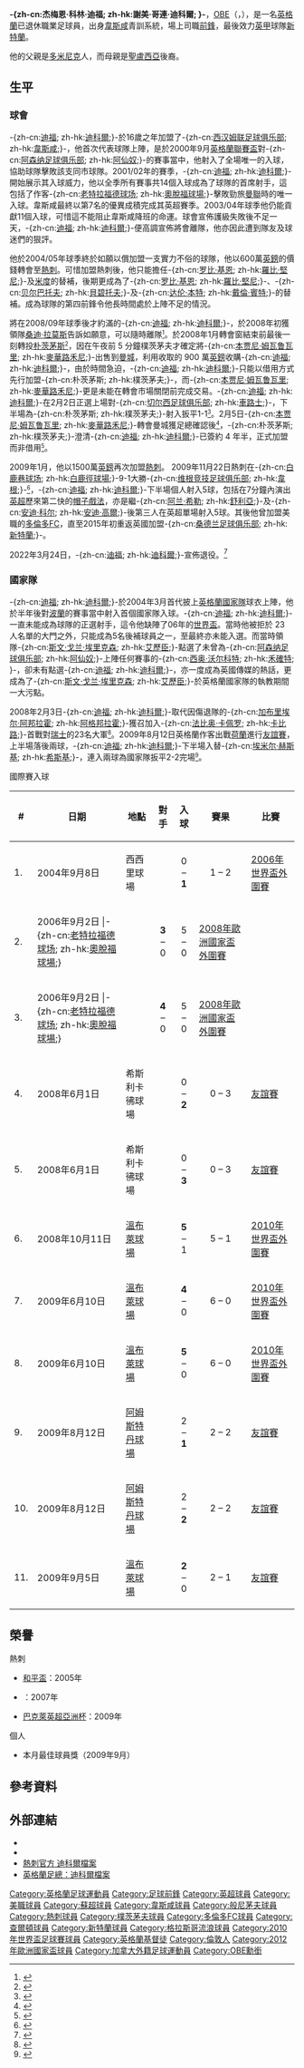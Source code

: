 {{noteTA
|G1=足球|G2=英超|G3=uefa
|T=zh-hans:杰梅恩·迪福;zh-hk:謝美·迪科爾;zh-tw:杰梅恩·迪福;
|1=zh-hans:迪福;zh-hk:迪科爾;zh-tw:迪福;
|2=zh-hans:杰梅恩·迪福;zh-hk:謝美·迪科爾;zh-tw:杰梅恩·迪福;
|3=zh-hans:科林;zh-hk:哥連;zh-tw:科林;
|4=zh-hans:本賈尼·姆瓦魯瓦里;zh-hk:馬華路禾尼;zh-tw:姆瓦魯瓦里;
|5=zh-hans:阿格邦拉霍;zh-hk:艾邦拉荷;zh-tw:阿格邦拉霍;
|6=zh-hans:罗比·基恩;zh-hk:羅比·堅尼;zh-tw:羅比·基恩;
|7=zh-hans:贝尔巴托夫;zh-hk:貝碧托夫;zh-tw:貝爾巴托夫;
|8=zh-hans:达伦·本特;zh-hk:戴倫·賓特;zh-tw:達倫·本特;
|9=zh-hans:胡安德·拉莫斯;zh-hk:桑迪·拉莫斯;zh-tw:胡安德·拉莫斯;
}}
{{Infobox football biography
| name                = 杰梅恩·迪福<br />''Jermain Defoe''<br>[[英帝國官佐勳章|OBE]]
| image               = Jermain-Defoe.jpg
| fullname            = Jermain Colin Defoe<ref>{{cite web |url=https://www.premierleague.com/news/612828 |title=Updated squads for 2017/18 Premier League confirmed |publisher=Premier League |date=2 February 2018 |accessdate=9 February 2018 |archive-date=2020-05-13 |archive-url=https://web.archive.org/web/20200513203133/https://www.premierleague.com/news/612828 |dead-url=no }}</ref>
| birth_date          = {{birth date and age|1982|10|7|df=y}}<ref name=Hugman1011>{{cite book |editor-first=Barry J. |editor-last=Hugman |title=The PFA Footballers' Who's Who 2010–11 |year=2010 |publisher=Mainstream Publishing |location=Edinburgh |isbn=978-1-84596-601-0 |page=112}}</ref>
| birth_place         = 英格蘭[[贝克顿|贝克顿]]
| height              = {{convert|1.71|m|order=flip}}<ref>{{cite web |url=https://www.afcb.co.uk/teams/first-team/jermain-defoe |title=Jermain Defoe |publisher=AFC Bournemouth |accessdate=28 September 2018 |archive-date=2020-03-01 |archive-url=https://web.archive.org/web/20200301131737/https://www.afcb.co.uk/teams/first-team/jermain-defoe/ |dead-url=no }}</ref>
|            position = [[前鋒_(足球)|前鋒]]
|         currentclub = 
|          clubnumber = 
| youthyears1         =                 |youthclubs1 = [[Senrab_F.C.|Senrab F.C.]]
| youthyears2         = 1997–1999      |youthclubs2 = [[查尔顿竞技足球俱乐部|查爾頓]]
| youthyears3         = 1999            |youthclubs3 = [[西汉姆联足球俱乐部|韋斯咸]]
| years1              = 1999–2004 |clubs1 = [[西汉姆联足球俱乐部|韋斯咸]]     |caps1 = 93  |goals1 = 29
| years2              = 2000–2001 |clubs2 = → [[伯恩茅斯足球俱乐部|-{zh-hant:般尼茅夫; zh-cn:伯恩茅斯;}-]]  |caps2 = 29  |goals2 = 18
| years3              = 2004–2008 |clubs3 = [[托特纳姆足球俱乐部|熱刺]] |caps3 = 139 |goals3 = 43
| years4              = 2008       |clubs4 = → [[朴茨茅斯足球俱乐部|樸茨茅夫]]      |caps4 = 1   |goals4 = 1
| years5              = 2008–2009 |clubs5 = [[朴茨茅斯足球俱乐部|樸茨茅夫]]               |caps5 = 30  |goals5 = 14
| years6              = 2009–2014 |clubs6 = [[托特纳姆足球俱乐部|熱刺]] |caps6 = 135 |goals6 = 47
| years7              = 2014–2015 |clubs7 = [[多倫多足球俱樂部|多倫多FC]] |caps7 = 19 |goals7 = 11
| years8              = 2014       |clubs8 = → [[托特纳姆足球俱乐部|熱刺]] |caps8 = 2 |goals8 = 1
| years9              = 2015–2017  |clubs9 = [[桑德蘭足球俱樂部|新特蘭]] |caps9 = 87 |goals9 = 34
| years10              = 2017–2020 |clubs10 = [[般尼茅夫足球會|般尼茅夫]] |caps10 = 28 |goals10 = 4
| years11              = 2019–2020 |clubs11 = → [[流浪者足球俱樂部|流浪者]] |caps11 = 37 |goals11 = 21
| years12              = 2020–2022   |clubs12 = [[流浪者足球俱樂部|流浪者]] |caps12 = 17 |goals12 = 4
| years13              = 2022 |clubs13 = [[桑德蘭足球俱樂部|新特蘭]] |caps13 = 7 |goals13 = 0
| nationalyears1      =              |nationalteam1 = [[英格蘭16歲以下足球代表隊|英格蘭U16]] |nationalcaps1 = 8  |nationalgoals1 = 0
| nationalyears2      = 2000–2001   |nationalteam2 = [[英格蘭18歲以下足球代表隊|英格蘭U18]] |nationalcaps2 = 7  |nationalgoals2 = 0
| nationalyears3      = 2001–2003   |nationalteam3 = [[英格蘭21歲以下足球代表隊|英格蘭U21]] |nationalcaps3 = 23 |nationalgoals3 = 7
| nationalyears4      = 2004–2017 |nationalteam4 = [[英格蘭足球代表隊|英格蘭]]            |nationalcaps4 = 57 |nationalgoals4 = 20
| club-update         = 2022年3月24日
| nationalteam-update = 2017年6月10日
}}

'''-{zh-cn:杰梅恩·科林·迪福; zh-hk:謝美·哥連·迪科爾; }-'''，[[英帝國官佐勳章|OBE]]（{{lang-en|'''Jermain Colin Defoe'''}}，{{bd|1982年|10月7日|||catidx=Defoe, Jermain}}），是一名[[英格蘭|英格蘭]]已退休職業足球員，出身[[西汉姆联足球俱乐部|韋斯咸]]青訓系統，場上司職[[前鋒_(足球)|前鋒]]，最後效力[[英甲|英甲]]球隊[[桑德蘭足球俱樂部|新特蘭]]。

他的父親是[[多米尼克|多米尼克]]人，而母親是[[圣卢西亚|聖盧西亞]]後裔。

== 生平 ==
=== 球會 ===
-{zh-cn:[[迪福|迪福]]; zh-hk:[[迪科爾|迪科爾]];}-於16歲之年加盟了-{zh-cn:[[西汉姆联足球俱乐部|西汉姆联足球俱乐部]]; zh-hk:[[韋斯咸|韋斯咸]];}-，他首次代表球隊上陣，是於2000年9月[[英格蘭聯賽盃|英格蘭聯賽盃]]對-{zh-cn:[[阿森纳足球俱乐部|阿森纳足球俱乐部]]; zh-hk:[[阿仙奴|阿仙奴]];}-的賽事當中，他射入了全場唯一的入球，協助球隊擊敗該支同市球隊。2001/02年的賽季，-{zh-cn:[[迪福|迪福]]; zh-hk:[[迪科爾|迪科爾]];}-開始展示其入球威力，他以全季所有賽事共14個入球成為了球隊的首席射手，這包括了作客-{zh-cn:[[老特拉福德球场|老特拉福德球场]]; zh-hk:[[奧脫福球場|奧脫福球場]];}-擊敗勁旅[[曼聯|曼聯]]時的唯一入球。韋斯咸最終以第7名的優異成積完成其英超賽季。2003/04年球季他仍能貢獻11個入球，可惜這不能阻止韋斯咸降班的命運。球會宣佈護級失敗後不足一天，-{zh-cn:[[迪福|迪福]]; zh-hk:[[迪科爾|迪科爾]];}-便高調宣佈將會離隊，他亦因此遭到隊友及球迷們的狠評。

他於2004/05年球季終於如願以償加盟一支實力不俗的球隊，他以600萬[[英鎊|英鎊]]的價錢轉會至[[熱刺|熱刺]]。可惜加盟熱刺後，他只能擔任-{zh-cn:[[罗比·基恩|罗比·基恩]]; zh-hk:[[羅比·堅尼|羅比·堅尼]];}-及[[米度|米度]]的替補，後期更成為了-{zh-cn:[[罗比·基恩|罗比·基恩]]; zh-hk:[[羅比·堅尼|羅比·堅尼]];}-、-{zh-cn:[[贝尔巴托夫|贝尔巴托夫]]; zh-hk:[[貝碧托夫|貝碧托夫]];}-及-{zh-cn:[[达伦·本特|达伦·本特]]; zh-hk:[[戴倫·賓特|戴倫·賓特]];}-的替補。成為球隊的第四前鋒令他長時間處於上陣不足的情況。

將在2008/09年球季後才約滿的-{zh-cn:[[迪福|迪福]]; zh-hk:[[迪科爾|迪科爾]];}-，於2008年初獲領隊[[桑迪·拉莫斯|桑迪·拉莫斯]]告訴如願意，可以隨時離隊<small><ref>{{Cite web |url=http://news.bbc.co.uk/sport2/hi/football/teams/t/tottenham_hotspur/7176324.stm |title=Defoe told he can leave Tottenham |access-date=2008-01-08 |archive-date=2019-06-10 |archive-url=https://web.archive.org/web/20190610054413/http://news.bbc.co.uk/sport2/hi/football/teams/t/tottenham_hotspur/7176324.stm |dead-url=no }}</ref></small>。於2008年1月轉會窗結束前最後一刻轉投[[朴茨茅斯足球俱乐部|朴茨茅斯]]<small><ref>{{Cite web |url=http://news.bbc.co.uk/sport2/hi/football/teams/p/portsmouth/7220599.stm |title=Portsmouth clinch Defoe signing |access-date=2008-02-01 |archive-date=2020-11-09 |archive-url=https://web.archive.org/web/20201109031620/http://news.bbc.co.uk/sport2/hi/football/teams/p/portsmouth/7220599.stm |dead-url=no }}</ref></small>，因在午夜前 5 分鐘樸茨茅夫才確定將-{zh-cn:[[本贾尼·姆瓦鲁瓦里|本贾尼·姆瓦鲁瓦里]]; zh-hk:[[本賈尼·姆瓦魯瓦里|麥華路禾尼]];}-出售到[[曼城足球俱乐部|曼城]]，利用收取的 900 萬[[英鎊|英鎊]]收購-{zh-cn:[[迪福|迪福]]; zh-hk:[[迪科爾|迪科爾]];}-，由於時間急迫，-{zh-cn:[[迪福|迪福]]; zh-hk:[[迪科爾|迪科爾]];}-只能以借用方式先行加盟-{zh-cn:朴茨茅斯; zh-hk:樸茨茅夫;}-，而-{zh-cn:[[本贾尼·姆瓦鲁瓦里|本贾尼·姆瓦鲁瓦里]]; zh-hk:[[本賈尼·姆瓦魯瓦里|麥華路禾尼]];}-更是未能在轉會市場關閉前完成交易。-{zh-cn:[[迪福|迪福]]; zh-hk:[[迪科爾|迪科爾]];}-在2月2日正選上場對-{zh-cn:[[切尔西足球俱乐部|切尔西足球俱乐部]]; zh-hk:[[車路士|車路士]];}-，下半場為-{zh-cn:朴茨茅斯; zh-hk:樸茨茅夫;}-射入扳平1-1<small><ref>{{Cite web |url=http://news.bbc.co.uk/sport2/hi/football/eng_prem/7210607.stm |title=Portsmouth 1-1 Chelsea |access-date=2008-02-04 |archive-date=2020-11-20 |archive-url=https://web.archive.org/web/20201120033441/http://news.bbc.co.uk/sport2/hi/football/eng_prem/7210607.stm |dead-url=no }}</ref></small>。2月5日-{zh-cn:[[本贾尼·姆瓦鲁瓦里|本贾尼·姆瓦鲁瓦里]]; zh-hk:[[本賈尼·姆瓦魯瓦里|麥華路禾尼]];}-轉會曼城獲足總確認後<small><ref>{{Cite web |url=http://news.bbc.co.uk/sport2/hi/football/teams/p/portsmouth/7221987.stm |title=Benjani completes Man City move |access-date=2008-02-04 |archive-date=2021-03-10 |archive-url=https://web.archive.org/web/20210310154447/http://news.bbc.co.uk/sport2/hi/football/teams/p/portsmouth/7221987.stm |dead-url=no }}</ref></small>，-{zh-cn:朴茨茅斯; zh-hk:樸茨茅夫;}-澄清-{zh-cn:[[迪福|迪福]]; zh-hk:[[迪科爾|迪科爾]];}-已簽約 4 年半，正式加盟而非借用<small><ref>{{Cite web |url=http://news.bbc.co.uk/sport2/hi/football/teams/p/portsmouth/7225061.stm |title=Defoe deal permanent, say Pompey |access-date=2008-02-04 |archive-date=2020-06-07 |archive-url=https://web.archive.org/web/20200607153808/http://news.bbc.co.uk/sport2/hi/football/teams/p/portsmouth/7225061.stm |dead-url=no }}</ref></small>。

2009年1月，他以1500萬[[英鎊|英鎊]]再次加盟[[熱刺|熱刺]]。
2009年11月22日熱刺在-{zh-cn:[[白鹿巷球场|白鹿巷球场]]; zh-hk:[[白鹿徑球場|白鹿徑球場]];}-9-1大勝-{zh-cn:[[威根竞技足球俱乐部|维根竞技足球俱乐部]]; zh-hk:[[威根竞技足球俱乐部|韋根]];}-<small><ref>{{cite news |language=en |url=http://news.bbc.co.uk/sport2/hi/football/eng_prem/8365091.stm |title=Tottenham 9-1 Wigan |publisher=[[BBC|BBC]] Sport |date=2009-11-22 |accessdate=2009-11-23 |archive-date=2009-11-23 |archive-url=https://web.archive.org/web/20091123051759/http://news.bbc.co.uk/sport2/hi/football/eng_prem/8365091.stm |dead-url=no }}</ref></small>，-{zh-cn:[[迪福|迪福]]; zh-hk:[[迪科爾|迪科爾]];}-下半場個人射入5球，包括在7分鐘內演出[[英超|英超]]歷來第二快的[[帽子戲法|帽子戲法]]，亦是繼-{zh-cn:[[阿兰·希勒|阿兰·希勒]]; zh-hk:[[舒利亞|舒利亞]];}-及-{zh-cn:[[安迪·科尔|安迪·科尔]]; zh-hk:[[安迪·高爾|安迪·高爾]];}-後第三人在英超單場射入5球。其後他曾加盟美職的[[多倫多足球俱樂部|多倫多FC]]，直至2015年初重返英國加盟-{zh-cn:[[桑德兰足球俱乐部|桑德兰足球俱乐部]]; zh-hk:[[桑德蘭足球俱樂部|新特蘭]];}-。

2022年3月24日，-{zh-cn:[[迪福|迪福]]; zh-hk:[[迪科爾|迪科爾]];}-宣佈退役。<ref>{{cite news |language=en |url=https://www.bbc.com/sport/football/60860430 |title=Jermain Defoe: Sunderland's ex-England, Tottenham & West Ham striker retires |publisher=[[BBC|BBC]] Sport |date=2022-03-24 |accessdate=2022-03-24 |dead-url=no }}</ref>

=== 國家隊 ===
-{zh-cn:[[迪福|迪福]]; zh-hk:[[迪科爾|迪科爾]];}-於2004年3月首代披上[[英格蘭國家隊|英格蘭國家隊]]球衣上陣，他於半年後對[[波蘭國家足球隊|波蘭]]的賽事當中射入首個國家隊入球。-{zh-cn:[[迪福|迪福]]; zh-hk:[[迪科爾|迪科爾]];}-一直未能成為球隊的正選射手，這令他缺陣了06年的[[世界盃|世界盃]]。當時他被拒於 23 人名單的大門之外，只能成為5名後補球員之一，至最終亦未能入選。而當時領隊-{zh-cn:[[埃里克森|斯文·戈兰·埃里克森]]; zh-hk:[[艾歷臣|艾歷臣]];}-點選了未曾為-{zh-cn:[[阿森纳足球俱乐部|阿森纳足球俱乐部]]; zh-hk:[[阿仙奴|阿仙奴]];}-上陣任何賽事的-{zh-cn:[[西奥·沃尔科特|西奥·沃尔科特]]; zh-hk:[[禾確特|禾確特]]; }-，卻未有點選-{zh-cn:[[迪福|迪福]]; zh-hk:[[迪科爾|迪科爾]];}-，亦一度成為英國傳媒的熱話，更成為了-{zh-cn:[[埃里克森|斯文·戈兰·埃里克森]]; zh-hk:[[艾歷臣|艾歷臣]];}-於英格蘭國家隊的執教期間一大污點。

2008年2月3日-{zh-cn:[[迪福|迪福]]; zh-hk:[[迪科爾|迪科爾]];}-取代因傷退隊的-{zh-cn:[[加布里埃尔·阿邦拉霍|加布里埃尔·阿邦拉霍]]; zh-hk:[[加布里埃尔·阿格邦拉霍|阿格邦拉霍]];}-獲召加入-{zh-cn:[[法比奥·卡佩罗|法比奥·卡佩罗]]; zh-hk:[[卡比路|卡比路]];}-首戰對[[瑞士國家足球隊|瑞士]]的23名大軍<small><ref>{{Cite web |url=http://news.bbc.co.uk/sport2/hi/football/internationals/7225317.stm |title=Defoe called up to England squad |access-date=2008-02-04 |archive-date=2008-02-06 |archive-url=https://web.archive.org/web/20080206145135/http://news.bbc.co.uk/sport2/hi/football/internationals/7225317.stm |dead-url=no }}</ref></small>。2009年8月12日英格蘭作客出戰[[荷蘭國家足球隊|荷蘭]]進行[[友誼賽|友誼賽]]，上半場落後兩球，-{zh-cn:[[迪福|迪福]]; zh-hk:[[迪科爾|迪科爾]];}-下半場入替-{zh-cn:[[埃米尔·赫斯基|埃米尔·赫斯基]]; zh-hk:[[希斯基|希斯基]];}-，連入兩球為國家隊扳平2-2完場<small><ref>{{cite news |language=en |url=http://news.bbc.co.uk/sport2/hi/football/internationals/8194165.stm |title=Netherlands 2-2 England |publisher=[[BBC|BBC]] Sport |date=2009-08-12 |accessdate=2009-08-13 |archive-date=2020-12-01 |archive-url=https://web.archive.org/web/20201201023634/http://news.bbc.co.uk/sport2/hi/football/internationals/8194165.stm |dead-url=no }}</ref></small>。

;國際賽入球
{| border="2" cellpadding="4" cellspacing="0" style="margin: 1em 1em 1em 0; background: #f9f9f9; border: 1px #aaa solid; border-collapse: collapse; font-size: 95%;"
|- bgcolor="#CCCCCC" align="center"
!#
!日期
!地點
!對手
!入球
!賽果
!比賽
|-
|1.
|2004年9月8日
|西西里球場
|{{fb|Poland}}
|<center>0 – '''1'''
|<center>1 – 2
|[[2006年世界盃外圍賽|2006年世界盃外圍賽]]
|-
|2.
|2006年9月2日
|-{zh-cn:[[老特拉福德球场|老特拉福德球场]]; zh-hk:[[奧脫福球場|奧脫福球場]];}
|{{fb|Andorra}}
|<center>'''3''' – 0
|<center>5 – 0
|[[2008年歐洲國家盃外圍賽|2008年歐洲國家盃外圍賽]]
|-
|3.
|2006年9月2日
|-{zh-cn:[[老特拉福德球场|老特拉福德球场]]; zh-hk:[[奧脫福球場|奧脫福球場]];}
|{{fb|Andorra}}
|<center>'''4''' – 0
|<center>5 – 0
|[[2008年歐洲國家盃外圍賽|2008年歐洲國家盃外圍賽]]
|-
|4.
|2008年6月1日
|希斯利卡彿球場
|{{fb|Trinidad and Tobago}}
|<center>0 – '''2'''
|<center>0 – 3
|[[熱身賽|友誼賽]]
|-
|5.
|2008年6月1日
|希斯利卡彿球場
|{{fb|Trinidad and Tobago}}
|<center>0 – '''3'''
|<center>0 – 3
|[[熱身賽|友誼賽]]
|-
|6.
|2008年10月11日
|[[溫布萊球場|溫布萊球場]]
|{{fb|Kazakhstan}}
|<center>'''5''' – 1
|<center>5 – 1
|[[2010年世界盃外圍賽|2010年世界盃外圍賽]]
|-
|7.
|2009年6月10日
|[[溫布萊球場|溫布萊球場]]
|{{fb|Andorra}}
|<center>'''4''' – 0
|<center>6 – 0
|[[2010年世界盃外圍賽|2010年世界盃外圍賽]]
|-
|8.
|2009年6月10日
|[[溫布萊球場|溫布萊球場]]
|{{fb|Andorra}}
|<center>'''5''' – 0
|<center>6 – 0
|[[2010年世界盃外圍賽|2010年世界盃外圍賽]]
|-
|9.
|2009年8月12日
|[[阿姆斯特丹球場|阿姆斯特丹球場]]
|{{fb|NED}}
|<center>2 – '''1'''
|<center>2 – 2
|[[熱身賽|友誼賽]]
|-
|10.
|2009年8月12日
|[[阿姆斯特丹球場|阿姆斯特丹球場]]
|{{fb|NED}}
|<center>2 – '''2'''
|<center>2 – 2
|[[熱身賽|友誼賽]]
|-
|11.
|2009年9月5日
|[[溫布萊球場|溫布萊球場]]
|{{fb|Slovenia}}
|<center>'''2''' – 0
|<center> 2 – 1
|[[熱身賽|友誼賽]]
|}

== 榮譽 ==
;熱刺
* [[和平盃足球賽|和平盃]]：2005年
* {{lang|en|Vodacom挑戰盃}}：2007年
* [[巴克萊英超亞洲杯|巴克萊英超亞洲杯]]：2009年

;個人
* 本月最佳球員獎（2009年9月）

== 參考資料 ==
{{reflist}}

== 外部連結 ==
* {{FIFA player|186453|杰梅恩·迪福}}
* {{soccerbase|17118|杰梅恩·迪福}}
* [http://www.tottenhamhotspur.com/players/first_team/jermaindefoe.html 熱刺官方 迪科爾檔案] {{Wayback|url=http://www.tottenhamhotspur.com/players/first_team/jermaindefoe.html |date=20111210094439 }}
* [http://www.thefa.com/England/All-Teams/Players/D/Jermain-Defoe 英格蘭足總：迪科爾檔案] {{Wayback|url=http://www.thefa.com/England/All-Teams/Players/D/Jermain-Defoe |date=20160109222216 }}

{{England Squad 2010 World Cup}}
{{2012年歐洲足球錦標賽英格蘭參賽名單}}

{{Authority control}}
{{DEFAULTSORT:Defoe, Jermain}}
[[Category:英格蘭足球運動員|Category:英格蘭足球運動員]]
[[Category:足球前鋒|Category:足球前鋒]]
[[Category:英超球員|Category:英超球員]]
[[Category:美職球員|Category:美職球員]]
[[Category:蘇超球員|Category:蘇超球員]]
[[Category:韋斯咸球員|Category:韋斯咸球員]]
[[Category:般尼茅夫球員|Category:般尼茅夫球員]]
[[Category:熱刺球員|Category:熱刺球員]]
[[Category:樸茨茅夫球員|Category:樸茨茅夫球員]]
[[Category:多倫多FC球員|Category:多倫多FC球員]]
[[Category:查爾頓球員|Category:查爾頓球員]]
[[Category:新特蘭球員|Category:新特蘭球員]]
[[Category:格拉斯哥流浪球員|Category:格拉斯哥流浪球員]]
[[Category:2010年世界盃足球賽球員|Category:2010年世界盃足球賽球員]]
[[Category:英格蘭基督徒|Category:英格蘭基督徒]]
[[Category:倫敦人|Category:倫敦人]]
[[Category:2012年歐洲國家盃球員|Category:2012年歐洲國家盃球員]]
[[Category:加拿大外籍足球運動員|Category:加拿大外籍足球運動員]]
[[Category:OBE勳銜|Category:OBE勳銜]]